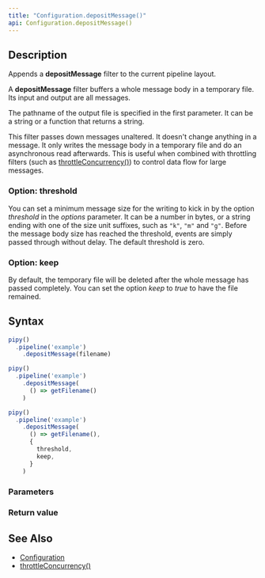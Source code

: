 ```yaml
---
title: "Configuration.depositMessage()"
api: Configuration.depositMessage()
---
```


## Description

Appends a **depositMessage** filter to the current pipeline layout.

A **depositMessage** filter buffers a whole message body in a temporary file. Its input and output are all messages.

<FilterDiagram
  name="depositMessage"
  input="Message"
  output="Message"
/>

The pathname of the output file is specified in the first parameter. It can be a string or a function that returns a string.

This filter passes down messages unaltered. It doesn't change anything in a message. It only writes the message body in a temporary file and do an asynchronous read afterwards. This is useful when combined with throttling filters (such as [throttleConcurrency()](/reference/api/Configuration/throttleConcurrency)) to control data flow for large messages.

### Option: threshold

You can set a minimum message size for the writing to kick in by the option _threshold_ in the _options_ parameter. It can be a number in bytes, or a string ending with one of the size unit suffixes, such as `"k"`, `"m"` and `"g"`. Before the message body size has reached the threshold, events are simply passed through without delay. The default threshold is zero.

### Option: keep

By default, the temporary file will be deleted after the whole message has passed completely. You can set the option _keep_ to _true_ to have the file remained.

## Syntax

``` js
pipy()
  .pipeline('example')
    .depositMessage(filename)

pipy()
  .pipeline('example')
    .depositMessage(
      () => getFilename()
    )

pipy()
  .pipeline('example')
    .depositMessage(
      () => getFilename(),
      {
        threshold,
        keep,
      }
    )
```

### Parameters

<Parameters/>

### Return value

<ReturnValue/>

## See Also

* [Configuration](/reference/api/Configuration)
* [throttleConcurrency()](/reference/api/Configuration/throttleConcurrency)
